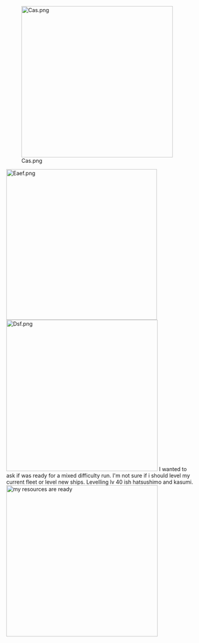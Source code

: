 [[File:Cas.png|thumb|400px]]

[[File:Eaef.png|thumb|398px]][[File:Dsf.png|thumb|400px]]
I wanted to ask if was ready for a mixed difficulty run. I'm not sure if i should level my current fleet or level new ships. Levelling lv 40 ish hatsushimo and kasumi.[[File:Asga.png|thumb|400px|my resources are ready]]<ac_metadata title="Advice for mix difficulty event"> </ac_metadata>